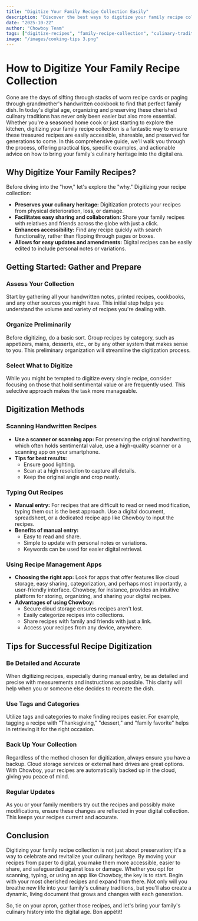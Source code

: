 ```yaml
---
title: "Digitize Your Family Recipe Collection Easily"
description: "Discover the best ways to digitize your family recipe collection and preserve your culinary heritage for future generations. Learn tips now."
date: "2025-10-22"
author: "Chowboy Team"
tags: ["digitize-recipes", "family-recipe-collection", "culinary-traditions", "recipe-organization"]
image: "/images/cooking-tips 3.png"
---
```


# How to Digitize Your Family Recipe Collection

Gone are the days of sifting through stacks of worn recipe cards or paging through grandmother's handwritten cookbook to find that perfect family dish. In today's digital age, organizing and preserving these cherished culinary traditions has never only been easier but also more essential. Whether you're a seasoned home cook or just starting to explore the kitchen, digitizing your family recipe collection is a fantastic way to ensure these treasured recipes are easily accessible, shareable, and preserved for generations to come. In this comprehensive guide, we'll walk you through the process, offering practical tips, specific examples, and actionable advice on how to bring your family's culinary heritage into the digital era.

## Why Digitize Your Family Recipes?

Before diving into the "how," let's explore the "why." Digitizing your recipe collection:

- **Preserves your culinary heritage:** Digitization protects your recipes from physical deterioration, loss, or damage.
- **Facilitates easy sharing and collaboration:** Share your family recipes with relatives and friends across the globe with just a click.
- **Enhances accessibility:** Find any recipe quickly with search functionality, rather than flipping through pages or boxes.
- **Allows for easy updates and amendments:** Digital recipes can be easily edited to include personal notes or variations.

## Getting Started: Gather and Prepare

### Assess Your Collection

Start by gathering all your handwritten notes, printed recipes, cookbooks, and any other sources you might have. This initial step helps you understand the volume and variety of recipes you're dealing with.

### Organize Preliminarily

Before digitizing, do a basic sort. Group recipes by category, such as appetizers, mains, desserts, etc., or by any other system that makes sense to you. This preliminary organization will streamline the digitization process.

### Select What to Digitize

While you might be tempted to digitize every single recipe, consider focusing on those that hold sentimental value or are frequently used. This selective approach makes the task more manageable.

## Digitization Methods

### Scanning Handwritten Recipes

- **Use a scanner or scanning app:** For preserving the original handwriting, which often holds sentimental value, use a high-quality scanner or a scanning app on your smartphone.
- **Tips for best results:**
  - Ensure good lighting.
  - Scan at a high resolution to capture all details.
  - Keep the original angle and crop neatly.

### Typing Out Recipes

- **Manual entry:** For recipes that are difficult to read or need modification, typing them out is the best approach. Use a digital document, spreadsheet, or a dedicated recipe app like Chowboy to input the recipes.
- **Benefits of manual entry:**
  - Easy to read and share.
  - Simple to update with personal notes or variations.
  - Keywords can be used for easier digital retrieval.

### Using Recipe Management Apps

- **Choosing the right app:** Look for apps that offer features like cloud storage, easy sharing, categorization, and perhaps most importantly, a user-friendly interface. Chowboy, for instance, provides an intuitive platform for storing, organizing, and sharing your digital recipes.
- **Advantages of using Chowboy:**
  - Secure cloud storage ensures recipes aren't lost.
  - Easily categorize recipes into collections.
  - Share recipes with family and friends with just a link.
  - Access your recipes from any device, anywhere.

## Tips for Successful Recipe Digitization

### Be Detailed and Accurate

When digitizing recipes, especially during manual entry, be as detailed and precise with measurements and instructions as possible. This clarity will help when you or someone else decides to recreate the dish.

### Use Tags and Categories

Utilize tags and categories to make finding recipes easier. For example, tagging a recipe with "Thanksgiving," "dessert," and "family favorite" helps in retrieving it for the right occasion.

### Back Up Your Collection

Regardless of the method chosen for digitization, always ensure you have a backup. Cloud storage services or external hard drives are great options. With Chowboy, your recipes are automatically backed up in the cloud, giving you peace of mind.

### Regular Updates

As you or your family members try out the recipes and possibly make modifications, ensure these changes are reflected in your digital collection. This keeps your recipes current and accurate.

## Conclusion

Digitizing your family recipe collection is not just about preservation; it's a way to celebrate and revitalize your culinary heritage. By moving your recipes from paper to digital, you make them more accessible, easier to share, and safeguarded against loss or damage. Whether you opt for scanning, typing, or using an app like Chowboy, the key is to start. Begin with your most cherished recipes and expand from there. Not only will you breathe new life into your family's culinary traditions, but you'll also create a dynamic, living document that grows and changes with each generation.

So, tie on your apron, gather those recipes, and let's bring your family's culinary history into the digital age. Bon appétit!